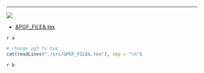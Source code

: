 ****

![](./src/&PGF_FILE&.png)

  * [&PGF_FILE&.tex](https://github.com/walmes/Tikz/blob/master/src/&PGF_FILE&.pgf)

`r a`
```r
# change pgf to tex
cat(readLines("./src/&PGF_FILE&.tex"), sep = "\n")
```
`r b`
